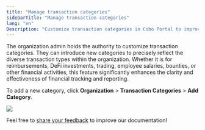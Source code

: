 ```yaml
---
title: "Manage transaction categories"
sidebarTitle: "Manage transaction categories"
lang: "en"
Description: "Customize transaction categories in Cobo Portal to improve financial tracking and reporting, ensuring clarity in your organization’s finances."
---
```


The organization admin holds the authority to customize transaction categories. They can introduce new categories to precisely reflect the diverse transaction types within the organization. Whether it is for reimbursements, DeFi investments, trading, employee salaries, bounties, or other financial activities, this feature significantly enhances the clarity and effectiveness of financial tracking and reporting.

To add a new category, click **Organization** > **Transaction Categories** > **Add Category**.

<img src="/en/images/organization/org10.png" className="screenshot_modal"/>

<Tip>Feel free to [share your feedback](https://forms.zohopublic.com/cobo/form/DocumentFeedbackForm/formperma/QvLOhxJv1_JMsJ-1dleZ8Itb_7rzN-LtgvsDdxosoVI?referrername=manuals) to improve our documentation!</Tip>